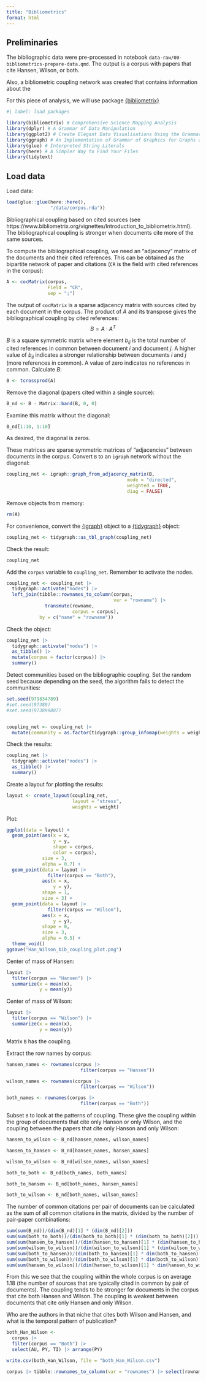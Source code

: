 ```yaml
---
title: "Bibliometrics"
format: html
---
```



## Preliminaries

The bibliographic data were pre-processed in notebook `data-raw/00-bibliometrics-prepare-data.qmd`. The output is a corpus with papers that cite Hansen, Wilson, or both.

Also, a bibliometric coupling network was created that contains information about the  

For this piece of analysis, we will use package [{bibliometrix}](https://www.bibliometrix.org/home/)

```r
#| label: load packages

library(bibliometrix) # Comprehensive Science Mapping Analysis
library(dplyr) # A Grammar of Data Manipulation
library(ggplot2) # Create Elegant Data Visualisations Using the Grammar of Graphics
library(ggraph) # An Implementation of Grammar of Graphics for Graphs and Networks
library(glue) # Interpreted String Literals
library(here) # A Simpler Way to Find Your Files
library(tidytext)
```

## Load data

Load data:
```r
load(glue::glue(here::here(),
                "/data/corpus.rda"))
```

Bibliographical coupling based on cited sources (see https://www.bibliometrix.org/vignettes/Introduction_to_bibliometrix.html). The bibliographical coupling is stronger when documents cite more of the same sources. 

To compute the bibliographical coupling, we need an "adjacency" matrix of the documents and their cited references. This can be obtained as the bipartite network of paper and citations (`CR` is the field with cited references in the corpus):
```r
A <- cocMatrix(corpus, 
               Field = "CR", 
               sep = ";")
```

The output of `cocMatrix` is a sparse adjacency matrix with sources cited by each document in the corpus. The product of $A$ and its transpose gives the bibliographical coupling by cited references:
$$
B = A\cdot A^T
$$

$B$ is a square symmetric matrix where element $b_{ij}$ is the total number of cited references in common between document $i$ and document $j$. A higher value of $b_{ij}$ indicates a stronger relationship between documents $i$ and $j$ (more references in common). A value of zero indicates no references in common. Calculate $B$:
```r
B <- tcrossprod(A)
```

Remove the diagonal (papers cited within a single source):
```r
B_nd <- B - Matrix::band(B, 0, 0)
```

Examine this matrix without the diagonal:
```r
B_nd[1:10, 1:10]
```
As desired, the diagonal is zeros.

These matrices are sparse symmetric matrices of "adjacencies" between documents in the corpus. Convert `B` to an `igraph` network without the diagonal:
```r
coupling_net <- igraph::graph_from_adjacency_matrix(B, 
                                            mode = "directed", 
                                            weighted = TRUE,
                                            diag = FALSE)
```

Remove objects from memory:
```r
rm(A)
```

For convenience, convert the [{igraph}](https://r.igraph.org) object to a [{tidygraph}](https://www.data-imaginist.com/posts/2017-07-07-introducing-tidygraph/) object:
```r
coupling_net <- tidygraph::as_tbl_graph(coupling_net)
```

Check the result:
```r
coupling_net
```

Add the `corpus` variable to `coupling_net`. Remember to activate the nodes.
```r
coupling_net <- coupling_net |>
  tidygraph::activate("nodes") |>
  left_join(tibble::rownames_to_column(corpus, 
                                       var = "rowname") |> 
              transmute(rowname, 
                        corpus = corpus),
            by = c("name" = "rowname"))
```

Check the object:
```r
coupling_net |>
  tidygraph::activate("nodes") |>
  as_tibble() |>
  mutate(corpus = factor(corpus)) |>
  summary()
```

Detect communities based on the bibliographic coupling. Set the random seed because depending on the seed, the algorithm fails to detect the communities:
```r
set.seed(979834789)
#set.seed(97389)
#set.seed(973899887)


coupling_net <- coupling_net |>
  mutate(community = as.factor(tidygraph::group_infomap(weights = weight)))
```

Check the results:
```r
coupling_net |> 
  tidygraph::activate("nodes") |> 
  as_tibble() |> 
  summary()
```

Create a layout for plotting the results:
```r
layout <- create_layout(coupling_net,
                        layout = "stress",
                        weights = weight)
```

Plot:
```r
ggplot(data = layout) +
  geom_point(aes(x = x,
                 y = y,
                 shape = corpus,
                 color = corpus),
             size = 3,
             alpha = 0.7) +
  geom_point(data = layout |>
               filter(corpus == "Both"),
             aes(x = x,
                 y = y),
             shape = 1,
             size = 3) +
  geom_point(data = layout |>
               filter(corpus == "Wilson"),
             aes(x = x,
                 y = y),
             shape = 0,
             size = 3,
             alpha = 0.5) +
  theme_void()
ggsave("Han_Wilson_bib_coupling_plot.png")
```

Center of mass of Hansen:
```r
layout |>
  filter(corpus == "Hansen") |>
  summarize(x = mean(x),
            y = mean(y))
```

Center of mass of Wilson:
```r
layout |>
  filter(corpus == "Wilson") |>
  summarize(x = mean(x),
            y = mean(y))
```

Matrix `B` has the coupling.

Extract the row names by corpus:
```r
hansen_names <- rownames(corpus |>
                           filter(corpus == "Hansen"))

wilson_names <- rownames(corpus |>
                           filter(corpus == "Wilson"))

both_names <- rownames(corpus |>
                           filter(corpus == "Both"))
```

Subset `B` to look at the patterns of coupling. These give the coupling within the group of documents that cite only Hanson or only Wilson, and the coupling between the papers that cite only Hanson and only Wilson:
```r
hansen_to_wilson <- B_nd[hansen_names, wilson_names]

hansen_to_hansen <- B_nd[hansen_names, hansen_names]

wilson_to_wilson <- B_nd[wilson_names, wilson_names]

both_to_both <- B_nd[both_names, both_names]

both_to_hansen <- B_nd[both_names, hansen_names]

both_to_wilson <- B_nd[both_names, wilson_names]
```

The number of common citations per pair of documents can be calculated as the sum of all common citations in the matrix, divided by the number of pair-paper combinations:
```r
sum(sum(B_nd))/(dim(B_nd)[1] * (dim(B_nd)[2]))
sum(sum(both_to_both))/(dim(both_to_both)[1] * (dim(both_to_both)[2]))
sum(sum(hansen_to_hansen))/(dim(hansen_to_hansen)[1] * (dim(hansen_to_hansen)[2]))
sum(sum(wilson_to_wilson))/(dim(wilson_to_wilson)[1] * (dim(wilson_to_wilson)[2]))
sum(sum(both_to_hansen))/(dim(both_to_hansen)[1] * dim(both_to_hansen)[2])
sum(sum(both_to_wilson))/(dim(both_to_wilson)[1] * dim(both_to_wilson)[2])
sum(sum(hansen_to_wilson))/(dim(hansen_to_wilson)[1] * dim(hansen_to_wilson)[2])
```

From this we see that the coupling within the whole corpus is on average 1.18 (the number of sources that are typically cited in common by pair of documents). The coupling tends to be stronger for documents in the corpus that cite both Hansen and Wilson. The coupling is weakest between documents that cite only Hansen and only Wilson.

Who are the authors in that niche that cites both Wilson and Hansen, and what is the temporal pattern of publication?
```r
both_Han_Wilson <- 
  corpus |> 
  filter(corpus == "Both") |> 
  select(AU, PY, TI) |> arrange(PY)

write.csv(both_Han_Wilson, file = "both_Han_Wilson.csv")
```

<!--
```r
CS <- conceptualStructure(corpus,
                          field="DE",
                          method="MCA",
                          minDegree=4, 
                          clust=5, 
                          stemming = TRUE,
                          labelsize = 10,
                          documents = 10)
```

-->

```r
corpus |> tibble::rownames_to_column(var = "rownames") |> select(rownames, AB) |> unnest_tokens(word, input = "AB")
```

